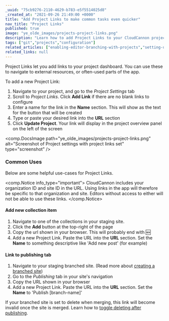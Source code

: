 ```yaml
---
_uuid: "75cb9276-2110-4629-b783-e5f5514025d8"
_created_at: "2021-09-26 21:49:00 +0000"
title: "Add Project Links to make common tasks even quicker"
nav_title: "Project Links"
published: true
image: "ye_olde_images/projects-project-links.png"
description: "Learn how to add Project Links to your CloudCannon project dashboard. You can use these to navigate to external resources, or often-used parts of the app."
tags: ["git","projects","configuration"]
related_articles: ["enabling-editor-branching-with-projects","setting-up-a-publish-branch-with-merging-or-pull-requests"]
related_links: null
---
```


Project Links let you add links to your project dashboard. You can use these to navigate to external resources, or often-used parts of the app.

To add a new Project Link:

1. Navigate to your project, and go to the *Project Settings* tab
2. Scroll to *Project Links*. Click **Add Link** if there are no blank links to configure
3. Enter a name for the link in the **Name** section. This will show as the text for the button that will be created
4. Type or paste your desired link into the **URL** section
5. Click **Update Project**. Your link will display in the project overview panel on the left of the screen

<comp.DocsImage path="ye_olde_images/projects-project-links.png" alt="Screenshot of Project settings with project links set" type="screenshot" />

### Common Uses
Below are some helpful use-cases for Project Links.

<comp.Notice info_type="important">
  CloudCannon includes your organization ID and site ID in the URL. Using links in the app will therefore be specific to that organization and site. Editors without access to either will not be able to use these links.
</comp.Notice>

#### Add new collection item
1. Navigate to one of the collections in your staging site.
2. Click the **Add** button at the top-right of the page
3. Copy the url shown in your browser. This will probably end with 🆕
4. Add a new Project Link. Paste the URL into the **URL** section. Set the **Name** to something descriptive like 'Add new post' (for example)

#### Link to publishing tab
1. Navigate to your staging branched site. (Read more about [creating a branched site](/documentation/articles/enabling-editor-branching-with-projects/#branching))
2. Go to the *Publishing* tab in your site's navigation
3. Copy the URL shown in your browser
4. Add a new Project Link. Paste the URL into the **URL** section. Set the **Name** to 'Publish \[branch-name\]'

If your branched site is set to delete when merging, this link will become invalid once the site is merged. Learn how to [toggle deleting after publishing](/documentation/articles/setting-up-a-publish-branch-with-merging-or-pull-requests/#delete-after-publish).
